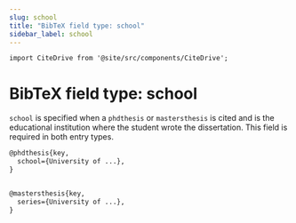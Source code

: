 ```yaml
---
slug: school
title: "BibTeX field type: school"
sidebar_label: school
---
```


```mdx-code-block
import CiteDrive from '@site/src/components/CiteDrive';
```

# BibTeX field type: school

`school` is specified when a `phdthesis` or `mastersthesis` is cited and is the educational institution where the student wrote the dissertation. This field is required in both entry types.

```tex
@phdthesis{key,
  school={University of ...},
}


@mastersthesis{key,
  series={University of ...},
}
```
